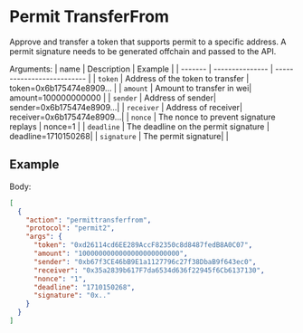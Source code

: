 # Permit TransferFrom

Approve and transfer a token that supports permit to a specific address.
A permit signature needs to be generated offchain and passed to the API.

Arguments:
| name | Description | Example |
| ------- | --------------- | -------------------------- |
| `token` | Address of the token to transfer | token=0x6b175474e8909... |
| `amount` | Amount to transfer in wei| amount=100000000000 |
| `sender` | Address of sender| sender=0x6b175474e8909...|
| `receiver` | Address of receiver| receiver=0x6b175474e8909...|
| `nonce` | The nonce to prevent signature replays | nonce=1 |
| `deadline` | The deadline on the permit signature | deadline=1710150268|
| `signature` | The permit signature| |

## Example

Body:

```json
[
  {
    "action": "permittransferfrom",
    "protocol": "permit2",
    "args": {
      "token": "0xd26114cd6EE289AccF82350c8d8487fedB8A0C07",
      "amount": "1000000000000000000000000",
      "sender": "0xb67f3CE46bB9E1a1127796c27f38DbaB9f643ec0",
      "receiver": "0x35a2839b617F7da6534d636f22945f6Cb6137130",
      "nonce": "1",
      "deadline": "1710150268",
      "signature": "0x.."
    }
  }
]
```
